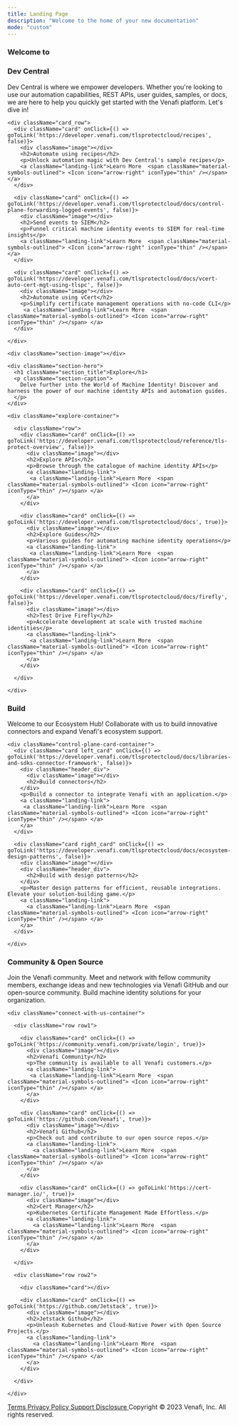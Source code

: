 ```yaml
---
title: Landing Page
description: "Welcome to the home of your new documentation"
mode: "custom"
---
```


<section className="header-section section_container">
  <section>
    <div className="header-content">
      <h1 className="section_title light">Welcome to</h1>
      <h1 className="section_title bold">Dev Central</h1>
      <p className="section-caption">
        Dev Central is where we empower developers. Whether you're looking to use our automation capabilities, REST APIs, user guides, samples, or docs, we are here to help you quickly get started with the Venafi platform. Let's dive in!
      </p>
    </div>
    <div className="header-image"></div>

    <div className="card_row">
      <div className="card" onClick={() => goToLink('https://developer.venafi.com/tlsprotectcloud/recipes', false)}>
        <div className="image"></div>
        <h2>Automate using recipes</h2>
        <p>Unlock automation magic with Dev Central's sample recipes</p>
        <a className="landing-link">Learn More  <span className="material-symbols-outlined"> <Icon icon="arrow-right" iconType="thin" /></span> </a>
      </div>

      <div className="card" onClick={() => goToLink('https://developer.venafi.com/tlsprotectcloud/docs/control-plane-forwarding-logged-events', false)}>
        <div className="image"></div>
        <h2>Send events to SIEM</h2>
        <p>Funnel critical machine identity events to SIEM for real-time insights</p>
        <a className="landing-link">Learn More  <span className="material-symbols-outlined"> <Icon icon="arrow-right" iconType="thin" /></span> </a>
      </div>

      <div className="card" onClick={() => goToLink('https://developer.venafi.com/tlsprotectcloud/docs/vcert-auto-cert-mgt-using-tlspc', false)}>
        <div className="image"></div>
        <h2>Automate using vCert</h2>
        <p>Simplify certificate management operations with no-code CLI</p>
         <a className="landing-link">Learn More  <span className="material-symbols-outlined"> <Icon icon="arrow-right" iconType="thin" /></span> </a>
      </div>

    </div>

  </section>
</section>

<section className="explore section_container">
  <section className="landing explore">

    <div className="section-image"></div>

    <div className="section-hero">
      <h1 className="section_title">Explore</h1>
      <p className="section-caption">
        Delve further into the World of Machine Identity! Discover and harness the power of our machine identity APIs and automation guides.
      </p>
    </div>

    <div className="explore-container">

      <div className="row">
        <div className="card" onClick={() => goToLink('https://developer.venafi.com/tlsprotectcloud/reference/tls-protect-overview', false)}>
          <div className="image"></div>
          <h2>Explore APIs</h2>
          <p>Browse through the catalogue of machine identity APIs</p>
          <a className="landing-link">
           <a className="landing-link">Learn More  <span className="material-symbols-outlined"> <Icon icon="arrow-right" iconType="thin" /></span> </a>
          </a>
        </div>

        <div className="card" onClick={() => goToLink('https://developer.venafi.com/tlsprotectcloud/docs', true)}>
          <div className="image"></div>
          <h2>Explore Guides</h2>
          <p>Various guides for automating machine identity operations</p>
          <a className="landing-link">
           <a className="landing-link">Learn More  <span className="material-symbols-outlined"> <Icon icon="arrow-right" iconType="thin" /></span> </a>
          </a>
        </div>

        <div className="card" onClick={() => goToLink('https://developer.venafi.com/tlsprotectcloud/docs/firefly', false)}>
          <div className="image"></div>
          <h2>Test Drive Firefly</h2>
          <p>Accelerate development at scale with trusted machine identities</p>
          <a className="landing-link">
           <a className="landing-link">Learn More  <span className="material-symbols-outlined"> <Icon icon="arrow-right" iconType="thin" /></span> </a>
          </a>
        </div>

      </div>

    </div>

  </section>
</section>

<section className="control-plane section_container">
  <section className="landing">
    <div className="section-image"></div>
    <div className="section-hero">
      <div className="image"></div>
      <h1 className="section_title">Build</h1>
      <p className="section-caption">
        Welcome to our Ecosystem Hub! Collaborate with us to build innovative connectors and expand Venafi's ecosystem support.
      </p>
    </div>

    <div className="control-plane-card-container">
      <div className="card left_card" onClick={() => goToLink('https://developer.venafi.com/tlsprotectcloud/docs/libraries-and-sdks-connector-framework', false)}>
        <div className="header_div">
          <div className="image"></div>
          <h2>Build connectors</h2>
        </div>
        <p>Build a connector to integrate Venafi with an application.</p>
        <a className="landing-link">
         <a className="landing-link">Learn More  <span className="material-symbols-outlined"> <Icon icon="arrow-right" iconType="thin" /></span> </a>
        </a>
      </div>

      <div className="card right_card" onClick={() => goToLink('https://developer.venafi.com/tlsprotectcloud/docs/ecosystem-design-patterns', false)}>
        <div className="image"></div>
        <div className="header_div">
          <h2>Build with design patterns</h2>
        </div>
        <p>Master design patterns for efficient, reusable integrations. Elevate your solution-building game.</p>
        <a className="landing-link">
          <a className="landing-link">Learn More  <span className="material-symbols-outlined"> <Icon icon="arrow-right" iconType="thin" /></span> </a>
        </a>
      </div>

    </div>

  </section>
</section>

<section className="connect-with-us section_container">
  <section className="landing connect">
    <div className="section-hero">
      <h1 className="section_title">Community & Open Source</h1>
      <p className="section-caption">
        Join the Venafi community. Meet and network with fellow community members, exchange ideas and new technologies via Venafi GitHub and our open-source community. Build machine identity solutions for your organization.
      </p>
    </div>
    <div className="section-image"></div>

    <div className="connect-with-us-container">

      <div className="row row1">

        <div className="card" onClick={() => goToLink('https://community.venafi.com/private/login', true)}>
          <div className="image"></div>
          <h2>Venafi Community</h2>
          <p>The community is available to all Venafi customers.</p>
          <a className="landing-link">
           <a className="landing-link">Learn More  <span className="material-symbols-outlined"> <Icon icon="arrow-right" iconType="thin" /></span> </a>
          </a>
        </div>

        <div className="card" onClick={() => goToLink('https://github.com/Venafi', true)}>
          <div className="image"></div>
          <h2>Venafi Github</h2>
          <p>Check out and contribute to our open source repos.</p>
          <a className="landing-link">
            <a className="landing-link">Learn More  <span className="material-symbols-outlined"> <Icon icon="arrow-right" iconType="thin" /></span> </a>
          </a>
        </div>

        <div className="card" onClick={() => goToLink('https://cert-manager.io/', true)}>
          <div className="image"></div>
          <h2>Cert Manager</h2>
          <p>Kubernetes Certificate Management Made Effortless.</p>
          <a className="landing-link">
            <a className="landing-link">Learn More  <span className="material-symbols-outlined"> <Icon icon="arrow-right" iconType="thin" /></span> </a>
          </a>
        </div>

      </div>

      <div className="row row2">

        <div className="card"></div>

        <div className="card" onClick={() => goToLink('https://github.com/Jetstack', true)}>
          <div className="image"></div>
          <h2>Jetstack Github</h2>
          <p>Unleash Kubernetes and Cloud-Native Power with Open Source Projects.</p>
          <a className="landing-link">
            <a className="landing-link">Learn More  <span className="material-symbols-outlined"> <Icon icon="arrow-right" iconType="thin" /></span> </a>
          </a>
        </div>

      </div>

    </div>

  </section>
</section>

<section className="footer section_container">
  <span className="footer-container">
    <a href="https://www.venafi.com/terms-of-use" target="_blank">
      Terms
    </a>
    <a href="https://www.venafi.com/privacy" target="_blank">
      Privacy Policy
    </a>
    <a href="https://support.venafi.com/hc/en-us" target="_blank">
      Support
    </a>
    <a
      href="https://www.venafi.com/security"
      target="_blank"
      rel="noopener noreferrer"
    >
      Disclosure
    </a>
    <span>Copyright © 2023 Venafi, Inc. All rights reserved.</span>
  </span>
</section>
